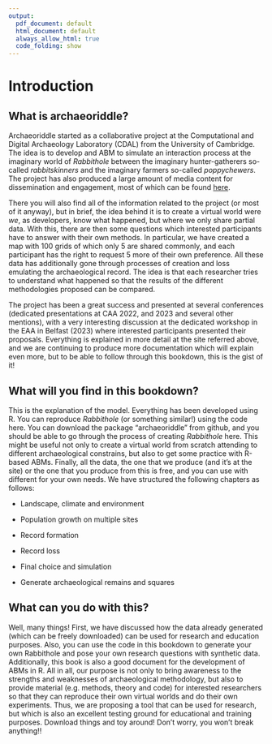 ```yaml
---
output:
  pdf_document: default
  html_document: default
  always_allow_html: true
  code_folding: show
---
```


# Introduction

## What is archaeoriddle?
Archaeoriddle started as a collaborative project at the Computational and Digital Archaeology Laboratory (CDAL) from the University of Cambridge. The idea is to develop and ABM to simulate an interaction process at the imaginary world of *Rabbithole* between the imaginary hunter-gatherers so-called *rabbitskinners* and the imaginary farmers so-called *poppychewers*. The project has also produced a large amount of media content for dissemination and engagement, most of which can be found [here](https://theia.arch.cam.ac.uk/archaeoriddle/). 

There you will also find all of the information related to the project (or most of it anyway), but in brief, the idea behind it is to create a virtual world were *we*, as developers, know what happened, but where we only share partial data. With this, there are then some questions which interested participants have to answer with their own methods. In particular, we have created a map with 100 grids of which only 5 are shared commonly, and each participant has the right to request 5 more of their own preference. All these data has additionally gone through processes of creation and loss emulating the archaeological record. The idea is that each researcher tries to understand what happened so that the results of the different methodologies proposed can be compared.

The project has been a great success and presented at several conferences (dedicated presentations at CAA 2022, and 2023 and several other mentions), with a very interesting discussion at the dedicated workshop in the EAA in Belfast (2023) where interested participants presented their proposals. Everything is explained in more detail at the site referred above, and we are continuing to produce more documentation which will explain even more, but to be able to follow through this bookdown, this is the gist of it!

## What will you find in this bookdown?
This is the explanation of the model. Everything has been developed using R. You can reproduce *Rabbithole* (or something similar!) using the code here. You can download the package "archaeoriddle" from github, and you should be able to go through the process of creating *Rabbithole* here. This might be useful not only to create a virtual world from scratch attending to different archaeological constrains, but also to get some practice with R-based ABMs. Finally, all the data, the one that we produce (and it's at the site) or the one that you produce from this is free, and you can use with different for your own needs. We have structured the following chapters as follows:

-   Landscape, climate and environment

-   Population growth on multiple sites

-   Record formation

-   Record loss

-   Final choice and simulation

-   Generate archaeological remains and squares

## What can you do with this?
Well, many things! First, we have discussed how the data already generated (which can be freely downloaded) can be used for research and education purposes. Also, you can use the code in this bookdown to generate your own Rabbithole and pose your own research questions with synthetic data. Additionally, this book is also a good document for the development of ABMs in R. 
All in all, our purpose is not only to bring awareness to the strengths and weaknesses of archaeological methodology, but also to provide material (e.g. methods, theory and code) for interested researchers so that they can reproduce their own virtual worlds and do their own experiments. Thus, we are proposing a tool that can be used for research, but which is also an excellent testing ground for educational and training purposes. Download things and toy around! Don't worry, you won't break anything!!